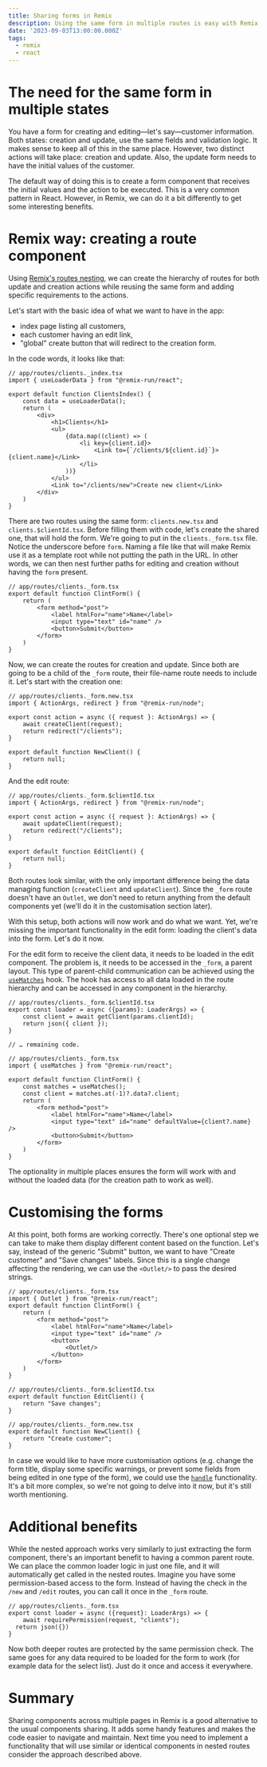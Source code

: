 ```yaml
---
title: Sharing forms in Remix
description: Using the same form in multiple routes is easy with Remix
date: '2023-09-03T13:00:00.000Z'
tags:
  - remix
  - react
---
```



# The need for the same form in multiple states

You have a form for creating and editing—let's say—customer information. Both states: creation and update, use the same fields and validation logic. It makes sense to keep all of this in the same place. However, two distinct actions will take place: creation and update. Also, the update form needs to have the initial values of the customer.

The default way of doing this is to create a form component that receives the initial values and the action to be executed. This is a very common pattern in React. However, in Remix, we can do it a bit differently to get some interesting benefits.

# Remix way: creating a route component

Using [Remix's routes nesting](https://remix.run/docs/en/main/file-conventions/route-files-v2#nested-routes), we can create the hierarchy of routes for both update and creation actions while reusing the same form and adding specific requirements to the actions.

Let's start with the basic idea of what we want to have in the app:
- index page listing all customers,
- each customer having an edit link,
- "global" create button that will redirect to the creation form.

In the code words, it looks like that:

```tsx
// app/routes/clients._index.tsx
import { useLoaderData } from "@remix-run/react";

export default function ClientsIndex() {
    const data = useLoaderData();
    return (
        <div>
            <h1>Clients</h1>
            <ul>
                {data.map((client) => (
                    <li key={client.id}>
                        <Link to={`/clients/${client.id}`}>{client.name}</Link>
                    </li>
                ))}
            </ul>
            <Link to="/clients/new">Create new client</Link>
        </div>
    )
}
```

There are two routes using the same form: `clients.new.tsx` and `clients.$clientId.tsx`. Before filling them with code, let's create the shared one, that will hold the form. We're going to put in the `clients._form.tsx` file. Notice the underscore before `form`. Naming a file like that will make Remix use it as a template root while not putting the path in the URL. In other words, we can then nest further paths for editing and creation without having the `form` present.

```tsx
// app/routes/clients._form.tsx
export default function ClintForm() {
    return (
        <form method="post">
            <label htmlFor="name">Name</label>
            <input type="text" id="name" />
            <button>Submit</button>
        </form>
    )
}
```

Now, we can create the routes for creation and update. Since both are going to be a child of the `_form` route, their file-name route needs to include it. Let's start with the creation one:

```tsx
// app/routes/clients._form.new.tsx
import { ActionArgs, redirect } from "@remix-run/node";

export const action = async ({ request }: ActionArgs) => {
    await createClient(request);
    return redirect("/clients");
}

export default function NewClient() {
    return null;
}
```

And the edit route:

```tsx
// app/routes/clients._form.$clientId.tsx
import { ActionArgs, redirect } from "@remix-run/node";

export const action = async ({ request }: ActionArgs) => {
    await updateClient(request);
    return redirect("/clients");
}

export default function EditClient() {
    return null;
}
```

Both routes look similar, with the only important difference being the data managing function (`createClient` and `updateClient`). Since the `_form` route doesn't have an `Outlet`, we don't need to return anything from the default components yet (we'll do it in the customisation section later).

With this setup, both actions will now work and do what we want. Yet, we're missing the important functionality in the edit form: loading the client's data into the form. Let's do it now.

For the edit form to receive the client data, it needs to be loaded in the edit component. The problem is, it needs to be accessed in the `_form`, a parent layout. This type of parent-child communication can be achieved using the [`useMatches`](https://remix.run/docs/en/main/hooks/use-matches) hook. The hook has access to all data loaded in the route hierarchy and can be accessed in any component in the hierarchy.

```tsx
// app/routes/clients._form.$clientId.tsx
export const loader = async ({params}: LoaderArgs) => {
    const client = await getClient(params.clientId);
    return json({ client });
}

// … remaining code.

// app/routes/clients._form.tsx
import { useMatches } from "@remix-run/react";

export default function ClintForm() {
    const matches = useMatches();
    const client = matches.at(-1)?.data?.client;
    return (
        <form method="post">
            <label htmlFor="name">Name</label>
            <input type="text" id="name" defaultValue={client?.name} />
            <button>Submit</button>
        </form>
    )
}
```

The optionality in multiple places ensures the form will work with and without the loaded data (for the creation path to work as well).

# Customising the forms

At this point, both forms are working correctly. There's one optional step we can take to make them display different content based on the function. Let's say, instead of the generic "Submit" button, we want to have "Create customer" and "Save changes" labels. Since this is a single change affecting the rendering, we can use the `<Outlet/>` to pass the desired strings.

```tsx
// app/routes/clients._form.tsx
import { Outlet } from "@remix-run/react";
export default function ClintForm() {
    return (
        <form method="post">
            <label htmlFor="name">Name</label>
            <input type="text" id="name" />
            <button>
                <Outlet/>
            </button>
        </form>
    )
}

// app/routes/clients._form.$clientId.tsx
export default function EditClient() {
    return "Save changes";
}

// app/routes/clients._form.new.tsx
export default function NewClient() {
    return "Create customer";
}
```

In case we would like to have more customisation options (e.g. change the form title, display some specific warnings, or prevent some fields from being edited in one type of the form), we could use the [`handle`](https://remix.run/docs/en/main/route/handle) functionality. It's a bit more complex, so we're not going to delve into it now, but it's still worth mentioning.

# Additional benefits

While the nested approach works very similarly to just extracting the form component, there's an important benefit to having a common parent route. We can place the common loader logic in just one file, and it will automatically get called in the nested routes. Imagine you have some permission-based access to the form. Instead of having the check in the `/new` and `/edit` routes, you can call it once in the `_form` route.

```tsx
// app/routes/clients._form.tsx
export const loader = async ({request}: LoaderArgs) => {
    await requirePermission(request, "clients");
  return json({})
}
```

Now both deeper routes are protected by the same permission check. The same goes for any data required to be loaded for the form to work (for example data for the select list). Just do it once and access it everywhere.

# Summary

Sharing components across multiple pages in Remix is a good alternative to the usual components sharing. It adds some handy features and makes the code easier to navigate and maintain. Next time you need to implement a functionality that will use similar or identical components in nested routes consider the approach described above.
